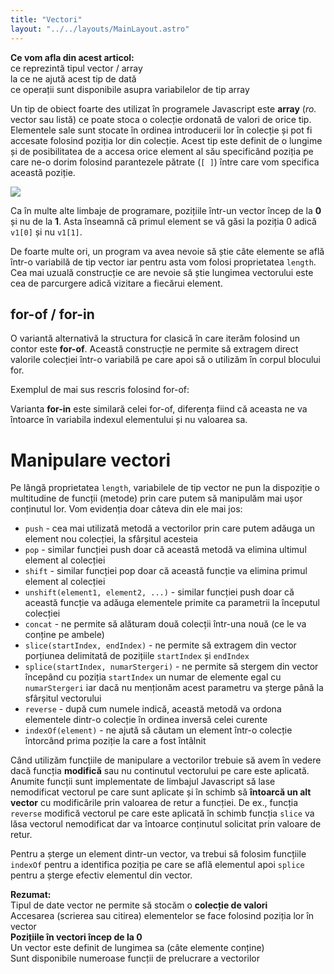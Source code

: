 ```yaml
---
title: "Vectori"
layout: "../../layouts/MainLayout.astro"
---
```



<Box knowledge>
<strong>Ce vom afla din acest articol:</strong>
<br/><Check/>ce reprezintă tipul vector / array
<br/><Check/>la ce ne ajută acest tip de dată
<br/><Check/>ce operații sunt disponibile asupra variabilelor de tip array
</Box>

Un tip de obiect foarte des utilizat în programele Javascript este **array** (_ro._ vector sau listă) ce poate stoca o colecție ordonată de valori de orice tip. Elementele sale sunt stocate în ordinea introducerii lor în colecție și pot fi accesate folosind poziția lor din colecție. Acest tip este definit de o lungime și de posibilitatea de a accesa orice element al său specificând poziția pe care ne-o dorim folosind parantezele pătrate (```[ ]```) între care vom specifica această poziție.

<img src="../assets/imgs/vectori0.png" class="img-box" />

<Box info>Ca în multe alte limbaje de programare, pozițiile într-un vector încep de la <strong>0</strong> și nu de la <strong>1</strong>. Asta înseamnă că primul element se vă găsi la poziția 0 adică <code>v1[0]</code> și nu <code>v1[1]</code>.</Box>

<div class="algovis" config-id="vectori-basics.json" av-selected="0"></div>

De foarte multe ori, un program va avea nevoie să știe câte elemente se află într-o variabilă de tip vector iar pentru asta vom folosi proprietatea <code>length</code>. Cea mai uzuală construcție ce are nevoie să știe lungimea vectorului este cea de parcurgere adică vizitare a fiecărui element.

<div class="algovis" config-id="vectori-basics.json" av-selected="1"></div>

## for-of / for-in ##
O variantă alternativă la structura for clasică în care iterăm folosind un contor este **for-of**. Această construcție ne permite să extragem direct valorile colecției într-o variabilă pe care apoi să o utilizăm în corpul blocului for. 

Exemplul de mai sus rescris folosind for-of:
<div class="algovis" config-id="vectori-basics.json"  av-selected="4"></div>

Varianta **for-in** este similară celei for-of, diferența fiind că aceasta ne va întoarce în variabila indexul elementului și nu valoarea sa.
<div class="algovis" config-id="vectori-basics.json"  av-selected="5"></div>

# Manipulare vectori #
Pe lângă proprietatea <code>length</code>, variabilele de tip vector ne pun la dispoziție o multitudine de funcții (metode) prin care putem să manipulăm mai ușor conținutul lor. Vom evidenția doar câteva din ele mai jos:
- ```push``` - cea mai utilizată metodă a vectorilor prin care putem adăuga un element nou colecției, la sfârșitul acesteia
- ```pop``` - similar funcției push doar că această metodă va elimina ultimul element al colecției
- ```shift``` - similar funcției pop doar că această funcție va elimina primul element al colecției
- ```unshift(element1, element2, ...)``` - similar funcției push doar că această funcție va adăuga elementele primite ca parametrii la începutul colecției
- ```concat``` - ne permite să alăturam două colecții într-una nouă (ce le va conține pe ambele)
- <code>slice(startIndex, endIndex)</code> - ne permite să extragem din vector porțiunea delimitată de pozițiile <code>startIndex</code> și <code>endIndex</code>
- <code>splice(startIndex, numarStergeri)</code> - ne permite să stergem din vector începând cu poziția <code>startIndex</code> un numar de elemente egal cu <code>numarStergeri</code> iar dacă nu menționăm acest parametru va șterge până la sfârșitul vectorului
- ```reverse``` - după cum numele indică, această metodă va ordona elementele dintr-o colecție în ordinea inversă celei curente
- ```indexOf(element)``` - ne ajută să căutam un element într-o colecție întorcând prima poziție la care a fost întâlnit

<div class="algovis" config-id="vectori-basics.json" av-selected="2"></div>

<Box attention>
Când utilizăm funcțiile de manipulare a vectorilor trebuie să avem în vedere dacă funcția <strong>modifică</strong> sau nu continutul vectorului pe care este aplicată. Anumite funcții sunt implementate de limbajul Javascript să lase nemodificat vectorul pe care sunt aplicate și în schimb să <strong>întoarcă un alt vector</strong> cu modificările prin valoarea de retur a funcției. De ex., funcția <code>reverse</code> modifică vectorul pe care este aplicată în schimb funcția <code>slice</code> va lăsa vectorul nemodificat dar va întoarce conținutul solicitat prin valoare de retur.
</Box>

Pentru a șterge un element dintr-un vector, va trebui să folosim funcțiile <code>indexOf</code> pentru a identifica poziția pe care se află elementul apoi <code>splice</code> pentru a șterge efectiv elementul din vector.

<div class="algovis" config-id="vectori-basics.json" av-selected="3"></div>

<Box attention>
<strong>Rezumat:</strong>
<br/><Arrow/>Tipul de date vector ne permite să stocăm o <strong>colecție de valori</strong>
<br/><Arrow/>Accesarea (scrierea sau citirea) elementelor se face folosind poziția lor în vector
<br/><Arrow/><strong>Pozițiile în vectori încep de la 0</strong>
<br/><Arrow/>Un vector este definit de lungimea sa (câte elemente conține)
<br/><Arrow/>Sunt disponibile numeroase funcții de prelucrare a vectorilor
</Box>